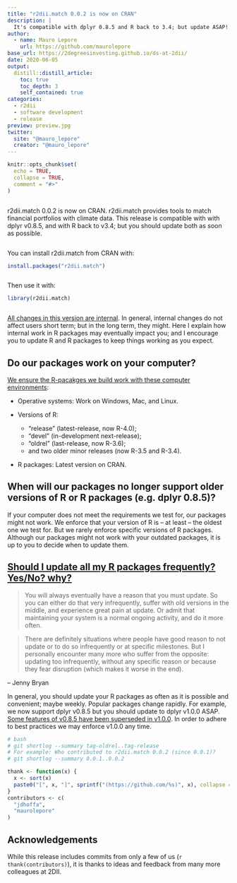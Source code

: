 ```yaml
---
title: "r2dii.match 0.0.2 is now on CRAN"
description: |
  It's compatible with dplyr 0.8.5 and R back to 3.4; but update ASAP!
author:
  - name: Mauro Lepore
    url: https://github.com/maurolepore
base_url: https://2degreesinvesting.github.io/ds-at-2dii/
date: 2020-06-05
output: 
  distill::distill_article:
    toc: true
    toc_depth: 3
    self_contained: true
categories:
  - r2dii
  - software development
  - release
preview: preview.jpg
twitter:
  site: "@mauro_lepore"
  creator: "@mauro_lepore"
---
```


```r
knitr::opts_chunk$set(
  echo = TRUE,
  collapse = TRUE,
  comment = "#>"
)
```

```r
```

r2dii.match 0.0.2 is now on CRAN. r2dii.match provides tools to match financial portfolios with climate data. This release is compatible with with dplyr v0.8.5, and with R back to v3.4; but you should update both as soon as possible.

```r
```

You can install r2dii.match from CRAN with:

```r
install.packages("r2dii.match")
```

```r
```

Then use it with:

```r
library(r2dii.match)
```

```r
```

[All changes in this version are internal](https://github.com/2DegreesInvesting/r2dii.match/releases/tag/v0.0.2). In general, internal changes do not affect users short term; but in the long term, they might. Here I explain how internal work in 
R packages may eventually impact you; and I encourage you to update R and R packages to keep things working as you expect.

## Do our packages work on your computer?

[We ensure the R-pacakges we build work with these computer environments](https://github.com/2DegreesInvesting/r2dii.match/blob/master/cran-comments.md):

* Operative systems: Work on Windows, Mac, and Linux.

* Versions of R:
  * "release" (latest-release, now R-4.0); 
  * "devel" (in-development next-release); 
  * "oldrel" (last-release, now R-3.6); 
  * and two older minor releases (now R-3.5 and R-3.4).

* R packages: Latest version on CRAN.

## When will our packages no longer support older versions of R or R packages (e.g. dplyr 0.8.5)?

If your computer does not meet the requirements we test for, our packages might not work. We enforce that your version of R is -- at least -- the oldest one we test for. But we rarely enforce specific versions of R packages. Although our packages might not work with your outdated packages, it is up to you to decide when to update them.

## [Should I update all my R packages frequently? Yes/No? why?](https://community.rstudio.com/t/should-i-update-all-my-r-packages-frequently-yes-no-why/5856)

> You will always eventually have a reason that you must update. So you can either do that very infrequently, suffer with old versions in the middle, and experience great pain at update. Or admit that maintaining your system is a normal ongoing activity, and do it more often.

> There are definitely situations where people have good reason to not update or to do so infrequently or at specific milestones. But I personally encounter many more who suffer from the opposite: updating too infrequently, without any specific reason or because they fear disruption (which makes it worse in the end).

-- Jenny Bryan

In general, you should update your R packages as often as it is possible and convenient; maybe weekly. Popular packages change rapidly. For example, we now support dplyr v0.8.5 but you should update to dplyr v1.0.0 ASAP. [Some features of v0.8.5 have been superseded in v1.0.0](
https://dplyr.tidyverse.org/news/index.html#superseded). In order to adhere to best practices we may enforce v1.0.0 any time.

```r
# bash
# git shortlog --summary tag-oldrel..tag-release
# For example: Who contributed to r2dii.match 0.0.2 (since 0.0.1)?
# git shortlog --summary 0.0.1..0.0.2

thank <- function(x) {
  x <- sort(x)
  paste0("[", x, "]", sprintf("(https://github.com/%s)", x), collapse = ", ")
}
contributors <- c(
  "jdhoffa",
  "maurolepore"
)
```

## Acknowledgements

While this release includes commits from only a few of us (`r thank(contributors)`), it is thanks to ideas and feedback from many more colleagues at 2DII.